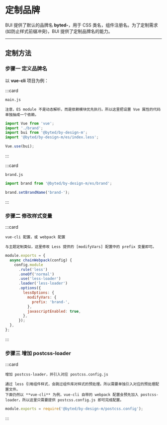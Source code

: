 # 定制品牌

BUI 提供了默认的品牌名 <strong>byted-</strong>，用于 CSS 类名，组件注册名。为了定制需求(如防止样式前缀冲突)，BUI 提供了定制品牌名的能力。

---

## 定制方法

### 步骤一 定义品牌名

以 **vue-cli** 项目为例：

:::card

```topic
main.js
```

```desc
注意，ES module 不是动态解析，而是依赖模块优先执行。所以这里把设置 Vue 属性的代码单独抽成一个依赖。
```

```js
import Vue from 'vue';
import './brand';
import bui from '@byted/by-design-m';
import '@byted/by-design-m/es/index.less';

Vue.use(bui);
```

:::

:::card

```topic
brand.js
```

```js
import brand from '@byted/by-design-m/es/brand';

brand.setBrandName('brand-');
```

:::

### 步骤二 修改样式变量

:::card

```topic
vue-cli 配置，或 webpack 配置
```

```desc
与主题定制类似，这里修改 Less 提供的 [modifyVars] 配置中的 prefix 变量即可。
```

```javascript
module.exports = {
  async chainWebpack(config) {
    config.module
      .rule('less')
      .oneOf('normal')
      .use('less-loader')
      .loader('less-loader')
      .options({
        lessOptions: {
          modifyVars: {
            prefix: 'brand-',
          },
          javascriptEnabled: true,
        },
      });
  },
};
```

:::

### 步骤三 增加 postcss-loader

:::card

```topic
增加 postcss-loader，并引入对应 postcss.config.js
```

```desc
通过 less 引用组件样式，会跳过组件库对样式的预处理。所以需要单独引入对应的预处理配置文件。
下面仍然以 **vue-cli** 为例，vue-cli 自带的 webpack 配置会预先加入 postcss-loader，所以这里只需要提供 postcss.config.js 即可完成配置。
```

```javascript
module.exports = require('@byted/by-design-m/postcss.config');
```

:::
